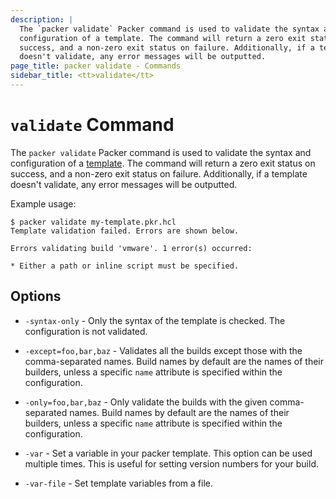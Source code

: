 ```yaml
---
description: |
  The `packer validate` Packer command is used to validate the syntax and
  configuration of a template. The command will return a zero exit status on
  success, and a non-zero exit status on failure. Additionally, if a template
  doesn't validate, any error messages will be outputted.
page_title: packer validate - Commands
sidebar_title: <tt>validate</tt>
---
```


# `validate` Command

The `packer validate` Packer command is used to validate the syntax and
configuration of a [template](/docs/templates). The command will
return a zero exit status on success, and a non-zero exit status on failure.
Additionally, if a template doesn't validate, any error messages will be
outputted.

Example usage:

```shell-session
$ packer validate my-template.pkr.hcl
Template validation failed. Errors are shown below.

Errors validating build 'vmware'. 1 error(s) occurred:

* Either a path or inline script must be specified.
```

## Options

- `-syntax-only` - Only the syntax of the template is checked. The
  configuration is not validated.

- `-except=foo,bar,baz` - Validates all the builds except those with the
  comma-separated names. Build names by default are the names of their
  builders, unless a specific `name` attribute is specified within the configuration.

- `-only=foo,bar,baz` - Only validate the builds with the given comma-separated
  names. Build names by default are the names of their builders, unless a
  specific `name` attribute is specified within the configuration.

- `-var` - Set a variable in your packer template. This option can be used
  multiple times. This is useful for setting version numbers for your build.

- `-var-file` - Set template variables from a file.
